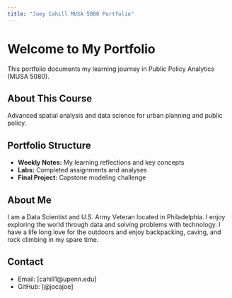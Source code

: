 ```yaml
---
title: "Joey Cahill MUSA 5080 Portfolio"
---
```


# Welcome to My Portfolio

This portfolio documents my learning journey in Public Policy Analytics (MUSA 5080).

## About This Course
Advanced spatial analysis and data science for urban planning and public policy.

## Portfolio Structure
- **Weekly Notes:** My learning reflections and key concepts
- **Labs:** Completed assignments and analyses
- **Final Project:** Capstone modeling challenge

## About Me
I am a Data Scientist and U.S. Army Veteran located in Philadelphia. I enjoy exploring the world through data and solving problems with technology. I have a life long love for the outdoors and enjoy backpacking, caving, and rock climbing in my spare time.

## Contact
- Email: [cahill1@upenn.edu]
- GitHub: [@jocajoe]
